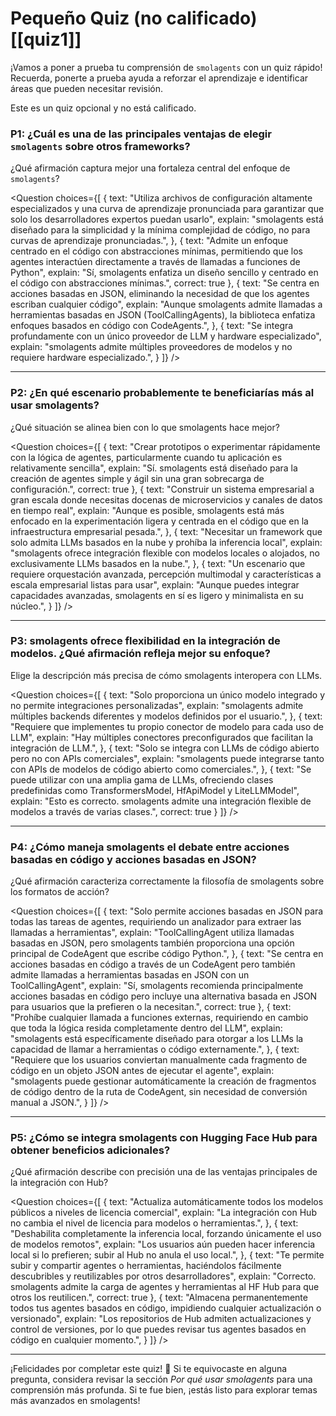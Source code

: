 # Pequeño Quiz (no calificado) [[quiz1]]

¡Vamos a poner a prueba tu comprensión de `smolagents` con un quiz rápido! Recuerda, ponerte a prueba ayuda a reforzar el aprendizaje e identificar áreas que pueden necesitar revisión.

Este es un quiz opcional y no está calificado.

### P1: ¿Cuál es una de las principales ventajas de elegir `smolagents` sobre otros frameworks?
¿Qué afirmación captura mejor una fortaleza central del enfoque de `smolagents`?

<Question
choices={[
  {
    text: "Utiliza archivos de configuración altamente especializados y una curva de aprendizaje pronunciada para garantizar que solo los desarrolladores expertos puedan usarlo",
    explain: "smolagents está diseñado para la simplicidad y la mínima complejidad de código, no para curvas de aprendizaje pronunciadas.",
  },
  {
    text: "Admite un enfoque centrado en el código con abstracciones mínimas, permitiendo que los agentes interactúen directamente a través de llamadas a funciones de Python",
    explain: "Sí, smolagents enfatiza un diseño sencillo y centrado en el código con abstracciones mínimas.",
    correct: true
  },
  {
    text: "Se centra en acciones basadas en JSON, eliminando la necesidad de que los agentes escriban cualquier código",
    explain: "Aunque smolagents admite llamadas a herramientas basadas en JSON (ToolCallingAgents), la biblioteca enfatiza enfoques basados en código con CodeAgents.",
  },
  {
    text: "Se integra profundamente con un único proveedor de LLM y hardware especializado",
    explain: "smolagents admite múltiples proveedores de modelos y no requiere hardware especializado.",
  }
]}
/>

---

### P2: ¿En qué escenario probablemente te beneficiarías más al usar smolagents?
¿Qué situación se alinea bien con lo que smolagents hace mejor?

<Question
choices={[
  {
    text: "Crear prototipos o experimentar rápidamente con la lógica de agentes, particularmente cuando tu aplicación es relativamente sencilla",
    explain: "Sí. smolagents está diseñado para la creación de agentes simple y ágil sin una gran sobrecarga de configuración.",
    correct: true
  },
  {
    text: "Construir un sistema empresarial a gran escala donde necesitas docenas de microservicios y canales de datos en tiempo real",
    explain: "Aunque es posible, smolagents está más enfocado en la experimentación ligera y centrada en el código que en la infraestructura empresarial pesada.",
  },
  {
    text: "Necesitar un framework que solo admita LLMs basados en la nube y prohíba la inferencia local",
    explain: "smolagents ofrece integración flexible con modelos locales o alojados, no exclusivamente LLMs basados en la nube.",
  },
  {
    text: "Un escenario que requiere orquestación avanzada, percepción multimodal y características a escala empresarial listas para usar",
    explain: "Aunque puedes integrar capacidades avanzadas, smolagents en sí es ligero y minimalista en su núcleo.",
  }
]}
/>

---

### P3: smolagents ofrece flexibilidad en la integración de modelos. ¿Qué afirmación refleja mejor su enfoque?
Elige la descripción más precisa de cómo smolagents interopera con LLMs.

<Question
choices={[
  {
    text: "Solo proporciona un único modelo integrado y no permite integraciones personalizadas",
    explain: "smolagents admite múltiples backends diferentes y modelos definidos por el usuario.",
  },
  {
    text: "Requiere que implementes tu propio conector de modelo para cada uso de LLM",
    explain: "Hay múltiples conectores preconfigurados que facilitan la integración de LLM.",
  },
  {
    text: "Solo se integra con LLMs de código abierto pero no con APIs comerciales",
    explain: "smolagents puede integrarse tanto con APIs de modelos de código abierto como comerciales.",
  },
  {
    text: "Se puede utilizar con una amplia gama de LLMs, ofreciendo clases predefinidas como TransformersModel, HfApiModel y LiteLLMModel",
    explain: "Esto es correcto. smolagents admite una integración flexible de modelos a través de varias clases.",
    correct: true
  }
]}
/>

---

### P4: ¿Cómo maneja smolagents el debate entre acciones basadas en código y acciones basadas en JSON?
¿Qué afirmación caracteriza correctamente la filosofía de smolagents sobre los formatos de acción?

<Question
choices={[
  {
    text: "Solo permite acciones basadas en JSON para todas las tareas de agentes, requiriendo un analizador para extraer las llamadas a herramientas",
    explain: "ToolCallingAgent utiliza llamadas basadas en JSON, pero smolagents también proporciona una opción principal de CodeAgent que escribe código Python.",
  },
  {
    text: "Se centra en acciones basadas en código a través de un CodeAgent pero también admite llamadas a herramientas basadas en JSON con un ToolCallingAgent",
    explain: "Sí, smolagents recomienda principalmente acciones basadas en código pero incluye una alternativa basada en JSON para usuarios que la prefieren o la necesitan.",
    correct: true
  },
  {
    text: "Prohíbe cualquier llamada a funciones externas, requiriendo en cambio que toda la lógica resida completamente dentro del LLM",
    explain: "smolagents está específicamente diseñado para otorgar a los LLMs la capacidad de llamar a herramientas o código externamente.",
  },
  {
    text: "Requiere que los usuarios conviertan manualmente cada fragmento de código en un objeto JSON antes de ejecutar el agente",
    explain: "smolagents puede gestionar automáticamente la creación de fragmentos de código dentro de la ruta de CodeAgent, sin necesidad de conversión manual a JSON.",
  }
]}
/>

---

### P5: ¿Cómo se integra smolagents con Hugging Face Hub para obtener beneficios adicionales?
¿Qué afirmación describe con precisión una de las ventajas principales de la integración con Hub?

<Question
choices={[
  {
    text: "Actualiza automáticamente todos los modelos públicos a niveles de licencia comercial",
    explain: "La integración con Hub no cambia el nivel de licencia para modelos o herramientas.",
  },
  {
    text: "Deshabilita completamente la inferencia local, forzando únicamente el uso de modelos remotos",
    explain: "Los usuarios aún pueden hacer inferencia local si lo prefieren; subir al Hub no anula el uso local.",
  },
  {
    text: "Te permite subir y compartir agentes o herramientas, haciéndolos fácilmente descubribles y reutilizables por otros desarrolladores",
    explain: "Correcto. smolagents admite la carga de agentes y herramientas al HF Hub para que otros los reutilicen.",
    correct: true
  },
  {
    text: "Almacena permanentemente todos tus agentes basados en código, impidiendo cualquier actualización o versionado",
    explain: "Los repositorios de Hub admiten actualizaciones y control de versiones, por lo que puedes revisar tus agentes basados en código en cualquier momento.",
  }
]}
/>

---

¡Felicidades por completar este quiz! 🎉 Si te equivocaste en alguna pregunta, considera revisar la sección *Por qué usar smolagents* para una comprensión más profunda. Si te fue bien, ¡estás listo para explorar temas más avanzados en smolagents!
